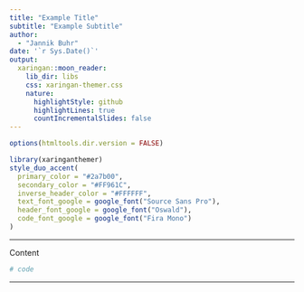 ```yaml
---
title: "Example Title"
subtitle: "Example Subtitle"  
author: 
  - "Jannik Buhr"
date: '`r Sys.Date()`'
output:
  xaringan::moon_reader:
    lib_dir: libs
    css: xaringan-themer.css
    nature:
      highlightStyle: github
      highlightLines: true
      countIncrementalSlides: false
---
```


```r
options(htmltools.dir.version = FALSE)
```

```r
library(xaringanthemer)
style_duo_accent(
  primary_color = "#2a7b00",
  secondary_color = "#FF961C",
  inverse_header_color = "#FFFFFF",
  text_font_google = google_font("Source Sans Pro"),
  header_font_google = google_font("Oswald"),
  code_font_google = google_font("Fira Mono")
)
```

---

Content

```r
# code
```


---
